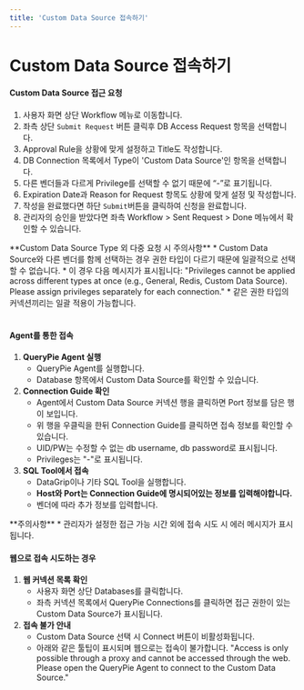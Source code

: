 ```yaml
---
title: 'Custom Data Source 접속하기'
---
```



# Custom Data Source 접속하기

#### Custom Data Source 접근 요청

1. 사용자 화면 상단 Workflow 메뉴로 이동합니다.
2. 좌측 상단 `Submit Request` 버튼 클릭후 DB Access Request 항목을 선택합니다.
3. Approval Rule을 상황에 맞게 설정하고 Title도 작성합니다.
4. DB Connection 목록에서 Type이 'Custom Data Source'인 항목을 선택합니다.
5. 다른 벤더들과 다르게 Privilege를 선택할 수 없기 때문에 “-”로 표기됩니다. 
6. Expiration Date과 Reason for Request 항목도 상황에 맞게 설정 및 작성합니다.
7. 작성을 완료했다면 하단 `Submit`버튼을 클릭하여 신청을 완료합니다. 
8. 관리자의 승인을 받았다면 좌측 Workflow &gt; Sent Request &gt; Done 메뉴에서 확인할 수 있습니다.

<Callout type="important">
**Custom Data Source Type 외 다중 요청 시 주의사항**
* Custom Data Source와 다른 벤더를 함께 선택하는 경우 권한 타입이 다르기 때문에 일괄적으로 선택할 수 없습니다. 
* 이 경우 다음 메시지가 표시됩니다: "Privileges cannot be applied across different types at once (e.g., General, Redis, Custom Data Source). Please assign privileges separately for each connection."
* 같은 권한 타입의 커넥션끼리는 일괄 적용이 가능합니다.
</Callout>

#### <br/>Agent를 통한 접속

1.  **QueryPie Agent 실행** 
    * QueryPie Agent를 실행합니다.
    * Database 항목에서 Custom Data Source를 확인할 수 있습니다.
2.  **Connection Guide 확인** 
    * Agent에서 Custom Data Source 커넥션 행을 클릭하면 Port 정보를 담은 행이 보입니다.
    * 위 행을 우클릭을 한뒤 Connection Guide를 클릭하면 접속 정보를 확인할 수 있습니다.
    * UID/PW는 수정할 수 없는 db username, db password로 표시됩니다.
    * Privileges는 "-"로 표시됩니다.
3.  **SQL Tool에서 접속** 
    * DataGrip이나 기타 SQL Tool을 실행합니다.
    *  **Host와 Port는 Connection Guide에 명시되어있는 정보를 입력해야합니다.**  
    * 벤더에 따라 추가 정보를 입력합니다.

<Callout type="important">
**주의사항**
* 관리자가 설정한 접근 가능 시간 외에 접속 시도 시 에러 메시지가 표시됩니다.
</Callout>

#### 웹으로 접속 시도하는 경우

1.  **웹 커넥션 목록 확인** 
    * 사용자 화면 상단 Databases를 클릭합니다. 
    * 좌측 커넥션 목록에서 QueryPie Connections를 클릭하면 접근 권한이 있는 Custom Data Source가 표시됩니다.
2.  **접속 불가 안내** 
    * Custom Data Source 선택 시 Connect 버튼이 비활성화됩니다.
    * 아래와 같은 툴팁이 표시되며 웹으로는 접속이 불가합니다. "Access is only possible through a proxy and cannot be accessed through the web. Please open the QueryPie Agent to connect to the Custom Data Source."
